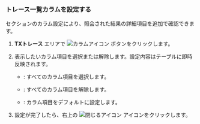 ### トレース一覧カラムを設定する

<Cmdname sid="trace_list" className="uitext" />セクションのカラム設定により、照会された結果の詳細項目を追加で確認できます。 

1. **TXトレース** エリアで ![カラムアイコン](/img/ico-column.svg) <Cmdname sid="column_select" className="uitext" /> ボタンをクリックします。  

1. 表示したいカラム項目を選択または解除します。設定内容はテーブルに即時反映されます。

    - <Cmdname sid="select_all" className="uitext" />: すべてのカラム項目を選択します。

    - <Cmdname sid="deselect_all" className="uitext" />: すべてのカラム項目を解除します。

    - <Cmdname sid="initialize_default" className="uitext" />: カラム項目をデフォルトに設定します。

1. 設定が完了したら、右上の ![閉じるアイコン](/img/ico-close.svg) アイコンをクリックします。  
